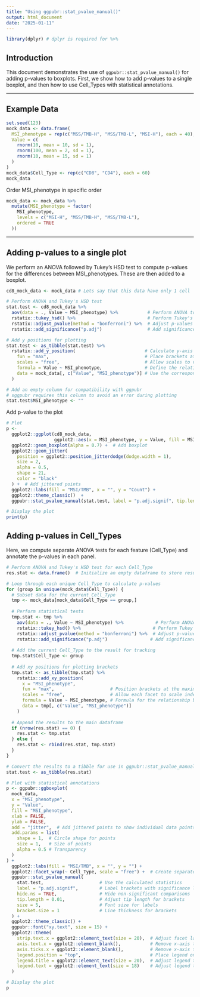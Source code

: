 ```yaml
---
title: "Using ggpubr::stat_pvalue_manual()"
output: html_document
date: "2025-01-11"
---
```


```r
library(dplyr) # dplyr is required for %>%
```

## Introduction

This document demonstrates the use of `ggpubr::stat_pvalue_manual()` for adding p-values to boxplots. First, we show how to add p-values to a single boxplot, and then how to use Cell_Types with statistical annotations.

---

## Example Data
```r
set.seed(123)
mock_data <- data.frame(
  MSI_phenotype = rep(c("MSS/TMB-H", "MSS/TMB-L", "MSI-H"), each = 40),
  Value = c(
    rnorm(10, mean = 10, sd = 1),
    rnorm(100, mean = 2, sd = 1),
    rnorm(10, mean = 15, sd = 1)  
  )
)
mock_data$Cell_Type <- rep(c("CD8", "CD4"), each = 60)
mock_data
```
Order MSI_phenotype in specific order
```r
mock_data <- mock_data %>%
  mutate(MSI_phenotype = factor(
    MSI_phenotype,
    levels = c("MSI-H", "MSS/TMB-H", "MSS/TMB-L"),
    ordered = TRUE
  ))
```

---

## Adding p-values to a single plot

We perform an ANOVA followed by Tukey's HSD test to compute p-values for the differences between MSI_phenotypes. These are then added to a boxplot.
```r
cd8_mock_data <- mock_data # Lets say that this data have only 1 cell
```

```r
# Perform ANOVA and Tukey's HSD test
stat.test <- cd8_mock_data %>%
  aov(data = ., Value ~ MSI_phenotype) %>%           # Perform ANOVA to test group differences
  rstatix::tukey_hsd() %>%                           # Perform Tukey's HSD for pairwise comparisons
  rstatix::adjust_pvalue(method = "bonferroni") %>%  # Adjust p-values using the Bonferroni correction method
  rstatix::add_significance("p.adj")                 # Add significance levels based on adjusted p-values

# Add y positions for plotting
stat.test <- as_tibble(stat.test) %>%
  rstatix::add_y_position(                          # Calculate y-axis positions for p-value brackets
    fun = "max",                                    # Place brackets at the maximum value of the groups
    scales = "free",                                # Allow scales to vary if used in a faceted plot
    formula = Value ~ MSI_phenotype,                # Define the relationship being tested
    data = mock_data[, c("Value", "MSI_phenotype")] # Use the corresponding data columns
  )

# Add an empty column for compatibility with ggpubr
# sggpubr requires this column to avoid an error during plotting
stat.test$MSI_phenotype <- ""
```

Add p-value to the plot
```r
# Plot
p <-
  ggplot2::ggplot(cd8_mock_data,
                  ggplot2::aes(x = MSI_phenotype, y = Value, fill = MSI_phenotype)) +
  ggplot2::geom_boxplot(alpha = 0.7) +  # Add boxplot
  ggplot2::geom_jitter(
    position = ggplot2::position_jitterdodge(dodge.width = 1),
    size = 2,
    alpha = 0.5,
    shape = 21,
    color = "black"
  ) +  # Add jittered points
  ggplot2::labs(fill = "MSI/TMB", x = "", y = "Count") +
  ggplot2::theme_classic()  +
  ggpubr::stat_pvalue_manual(stat.test, label = "p.adj.signif", tip.length = 0.01, size = 5, bracket.size = 1)

# Display the plot
print(p)
```

## Adding p-values in Cell_Types

Here, we compute separate ANOVA tests for each feature (Cell_Type) and annotate the p-values in each panel.

```r
# Perform ANOVA and Tukey's HSD test for each Cell_Type
res.stat <- data.frame()  # Initialize an empty dataframe to store results

# Loop through each unique Cell_Type to calculate p-values
for (group in unique(mock_data$Cell_Type)) {
  # Subset data for the current Cell_Type
  tmp <- mock_data[mock_data$Cell_Type == group,]
  
  # Perform statistical tests
  tmp.stat <- tmp %>%
    aov(data = ., Value ~ MSI_phenotype) %>%            # Perform ANOVA to check for differences between groups
    rstatix::tukey_hsd() %>%                           # Perform Tukey's HSD for pairwise comparisons
    rstatix::adjust_pvalue(method = "bonferroni") %>%  # Adjust p-values using the Bonferroni method
    rstatix::add_significance("p.adj")                # Add significance labels based on adjusted p-values
  
  # Add the current Cell_Type to the result for tracking
  tmp.stat$Cell_Type <- group
  
  # Add xy positions for plotting brackets
  tmp.stat <- as_tibble(tmp.stat) %>%
    rstatix::add_xy_position(
      x = "MSI_phenotype",
      fun = "max",                     # Position brackets at the maximum value in the plot
      scales = "free",                 # Allow each facet to scale independently
      formula = Value ~ MSI_phenotype, # Formula for the relationship being tested
      data = tmp[, c("Value", "MSI_phenotype")]
    )
  
  # Append the results to the main dataframe
  if (nrow(res.stat) == 0) {
    res.stat <- tmp.stat
  } else {
    res.stat <- rbind(res.stat, tmp.stat)
  }
}

# Convert the results to a tibble for use in ggpubr::stat_pvalue_manual
stat.test <- as_tibble(res.stat)
```

```r
# Plot with statistical annotations
p <- ggpubr::ggboxplot(
  mock_data,
  x = "MSI_phenotype",
  y = "Value",
  fill = "MSI_phenotype",
  xlab = FALSE,
  ylab = FALSE,
  add = "jitter",  # Add jittered points to show individual data points
  add.params = list(
    shape = 1,  # Circle shape for points
    size = 1,   # Size of points
    alpha = 0.5 # Transparency
  )
) +
  ggplot2::labs(fill = "MSI/TMB", x = "", y = "") +
  ggplot2::facet_wrap(~ Cell_Type, scale = "free") +  # Create separate facets for each Cell_Type
  ggpubr::stat_pvalue_manual(
    stat.test,                     # Use the calculated statistics
    label = "p.adj.signif",        # Label brackets with significance levels (adjusted p-values)
    hide.ns = TRUE,                # Hide non-significant comparisons
    tip.length = 0.01,             # Adjust tip length for brackets
    size = 5,                      # Font size for labels
    bracket.size = 1               # Line thickness for brackets
  ) +
  ggplot2::theme_classic() +
  ggpubr::font("xy.text", size = 15) +
  ggplot2::theme(
    strip.text.x = ggplot2::element_text(size = 20),  # Adjust facet label font size
    axis.text.x = ggplot2::element_blank(),           # Remove x-axis text
    axis.ticks.x = ggplot2::element_blank(),          # Remove x-axis ticks
    legend.position = "top",                          # Place legend on top
    legend.title = ggplot2::element_text(size = 20),  # Adjust legend title font size
    legend.text = ggplot2::element_text(size = 18)    # Adjust legend text font size
  )

# Display the plot
p

```

